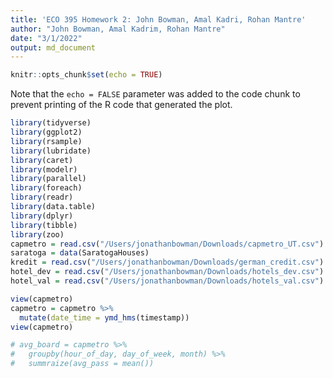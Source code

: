 ```yaml
---
title: 'ECO 395 Homework 2: John Bowman, Amal Kadri, Rohan Mantre'
author: "John Bowman, Amal Kadrim, Rohan Mantre"
date: "3/1/2022"
output: md_document
---
```


```r
knitr::opts_chunk$set(echo = TRUE)
```

Note that the `echo = FALSE` parameter was added to the code chunk to prevent printing of the R code that generated the plot.

```r
library(tidyverse)
library(ggplot2)
library(rsample)
library(lubridate)
library(caret)
library(modelr)
library(parallel)
library(foreach)
library(readr)
library(data.table)
library(dplyr)
library(tibble)
library(zoo)
capmetro = read.csv("/Users/jonathanbowman/Downloads/capmetro_UT.csv")
saratoga = data(SaratogaHouses)
kredit = read.csv("/Users/jonathanbowman/Downloads/german_credit.csv")
hotel_dev = read.csv("/Users/jonathanbowman/Downloads/hotels_dev.csv")
hotel_val = read.csv("/Users/jonathanbowman/Downloads/hotels_val.csv")
```

```r
view(capmetro)
capmetro = capmetro %>%
  mutate(date_time = ymd_hms(timestamp))
view(capmetro)

# avg_board = capmetro %>% 
#   groupby(hour_of_day, day_of_week, month) %>% 
#   summraize(avg_pass = mean())
  
```



